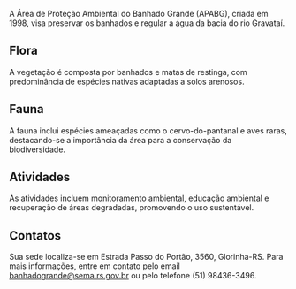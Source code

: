 A Área de Proteção Ambiental do Banhado Grande (APABG), criada em 1998, visa preservar os banhados e regular a água da bacia do rio Gravataí.

## Flora

A vegetação é composta por banhados e matas de restinga, com predominância de espécies nativas adaptadas a solos arenosos.

## Fauna

A fauna inclui espécies ameaçadas como o cervo-do-pantanal e aves raras, destacando-se a importância da área para a conservação da biodiversidade.

## Atividades

As atividades incluem monitoramento ambiental, educação ambiental e recuperação de áreas degradadas, promovendo o uso sustentável.

## Contatos

Sua sede localiza-se em Estrada Passo do Portão, 3560, Glorinha-RS. Para mais informações, entre em contato pelo email banhadogrande@sema.rs.gov.br ou pelo telefone (51) 98436-3496.
